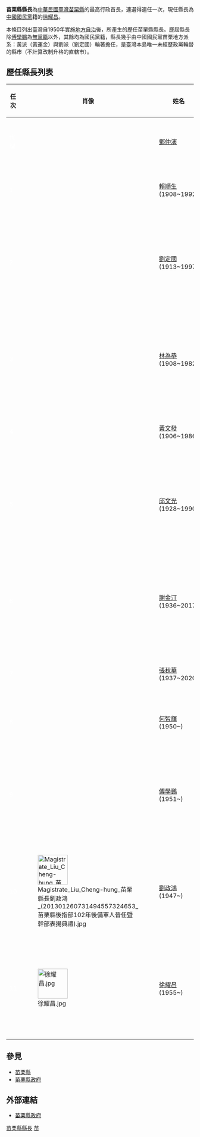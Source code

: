 {{Political Post
| post            = [[县长|县长]]
| body            = [[苗栗縣|苗栗縣]]
| insignia        = Emblem of Miaoli County.svg
| insigniasize    = 120px
| insigniacaption = 苗栗縣縣徽
| image           = 徐耀昌.jpg
| incumbent       = [[徐耀昌|徐耀昌]]
| incumbentsince  = 2014年12月25日
| inaugural       = [[賴順生|賴順生]]
| termlength      = 4年，可連任1次
| formation       = 1887年
| website         = [http://www.miaoli.gov.tw/ 苗栗縣政府]
}}

'''苗栗縣縣長'''為[[中華民國|中華民國]][[臺灣|臺灣]][[苗栗縣|苗栗縣]]的最高行政首長，連選得連任一次，現任縣長為[[中國國民黨|中國國民黨]]籍的[[徐耀昌|徐耀昌]]。

本條目列出臺灣自1950年實施[[地方分权|地方自治]]後，所產生的歷任苗栗縣縣長。歷屆縣長除[[傅學鵬|傅學鵬]]為[[無黨籍|無黨籍]]以外，其餘均為國民黨籍，縣長幾乎由中國國民黨苗栗地方派系：黃派（黃運金）與劉派（劉定國）輪著擔任，是臺灣本島唯一未經歷政黨輪替的縣市（不計算改制升格的直轄市）。

== 歷任縣長列表 ==
{| class="wikitable" style="text-align:center"
|--
! width = "50"|任次
! width = "50"|肖像
! width="100"|姓名
! colspan=2 width="50"|在任時間
! width="100"|黨籍
! width = "50"|屆次
! width="250"|備註
|-- bgcolor=#EEEEEE
! style="background:{{國民黨/後設/顏色}}; color:white;" |代理
|
|[[鄧仲演|鄧仲演]]
| 1950年10月25日 ||1951年8月14日  
| rowspan="12" |{{KMT}}
|官派
|原[[新竹縣|新竹縣]][[苗栗郡|苗栗區]][[区长|区长]]調任
|-- bgcolor=#EEEEEE
! style="background:{{國民黨/後設/顏色}}; color:white;" |1
|
|[[賴順生|賴順生]]<br>(1908~1992)
| 1951年8月15日 || 1954年8月16日 
|1
|民選首任
|-- bgcolor=#EEEEEE
! style="background:{{國民黨/後設/顏色}}; color:white;" rowspan=2|2
|rowspan=2|
|rowspan=2|[[劉定國_(台灣)|劉定國]]<br>(1913~1997)
| 1954年8月16日 || 1957年6月2日
|2
|
|-- bgcolor=#EEEEEE
| 1957年6月2日 || 1960年6月2日	 
|3
|
|-- bgcolor=#EEEEEE
! style="background:{{國民黨/後設/顏色}}; color:white;" rowspan=2|3
|rowspan=2|
|rowspan=2|[[林為恭|林為恭]]<br>(1908~1982)
| 1960年6月2日 || 1964年6月2日
|4
|縣長任期由三年延長為四年
|-- bgcolor=#EEEEEE
| 1964年6月2日 || 1968年6月2日	 
|5
|
|-- bgcolor=#EEEEEE
! style="background:{{國民黨/後設/顏色}}; color:white;" |4
|
| [[黃文發|黃文發]]<br>(1906~1986)
| 1968年6月2日 || 1973年2月1日
|6
|
|-- bgcolor=#EEEEEE
! style="background:{{國民黨/後設/顏色}}; color:white;" rowspan=2|5
|rowspan=2|
|rowspan=2|[[邱文光|邱文光]]<br>(1928~1990)
| 1973年2月1日 || 1977年12月20日
|7
|因故延後一年就任
|-- bgcolor=#EEEEEE
| 1977年12月20日 || 1981年12月20日
|8
|
|-- bgcolor=#EEEEEE
! style="background:{{國民黨/後設/顏色}}; color:white;" rowspan=2|6
|rowspan=2|
|rowspan=2|[[謝金汀|謝金汀]]<br>(1936~2017)
| 1981年12月20日 || 1985年12月20日
|9
|
|-- bgcolor=#EEEEEE
| 1985年12月20日 || 1989年12月20日	 
|10
|
|-- bgcolor=#EEEEEE
! style="background:{{國民黨/後設/顏色}}; color:white;" |7
|
| [[張秋華_(1937年)|張秋華]]<br>(1937~2020)
| 1989年12月20日 || 1993年12月20日	
|11
|
|-- bgcolor=#EEEEEE
! style="background:{{國民黨/後設/顏色}}; color:white;" |8
|
| [[何智輝|何智輝]]<br>(1950~)
| 1993年12月20日 || 1997年12月20日	
| {{Nonp}}→{{KMT}}
|12
|
|-- bgcolor=#EEEEEE
| style="background:{{無黨籍/後設/顏色}}; color:white;" rowspan=2|9
|rowspan=2|
|rowspan=2|[[傅學鵬|傅學鵬]]<br>(1951~)
| 1997年12月20日 || 2001年12月20日
|rowspan=2|{{Nonp}}
|13
|前{{KMT}}黨員
|-- bgcolor=#EEEEEE
| 2001年12月20日 || 2005年12月20日	 
|14
|支持[[宋楚瑜|宋楚瑜]]，<br>被視為{{PFP}}精神黨員
|-- bgcolor=#EEEEEE
! style="background:{{國民黨/後設/顏色}}; color:white;" rowspan=2|10
|rowspan=2|[[File:Magistrate_Liu_Cheng-hung_苗栗縣長劉政鴻_(201301260731494557324653_苗栗縣後指部102年後備軍人晉任暨幹部表揚典禮).jpg|80px]]
|rowspan=2|[[劉政鴻|劉政鴻]]<br>(1947~)
| 2005年12月20日 || 2009年12月20日	 
| rowspan="4" |{{KMT}}
|15
|
|-- bgcolor=#EEEEEE
| 2009年12月20日 || 2014年12月25日	 
|16
|
|-- bgcolor=#EEEEEE
! style="background:{{國民黨/後設/顏色}}; color:white;" rowspan=2|11
|rowspan=2|[[File:徐耀昌.jpg|80px]]
|rowspan=2|[[徐耀昌|徐耀昌]]<br>(1955~)
| 2014年12月25日 || 2018年12月25日
|17
|
|-- bgcolor=#EEEEEE
| 2018年12月25日 || 現任 <!--還沒卸任前不應該填上卸任日期-->
|18
|
|-- bgcolor=#EEEEEE
|}

==參見==

*[[苗栗縣|苗栗縣]]
*[[苗栗縣政府|苗栗縣政府]]

== 外部連結 ==
*[http://www.miaoli.gov.tw/ 苗栗縣政府] {{Wayback|url=http://www.miaoli.gov.tw/ |date=20040616042801 }}

{{中華民國各縣市首長列表}}
[[Category:苗栗縣縣長|]]
[[Category:中華民國二級行政區首長|苗]]
